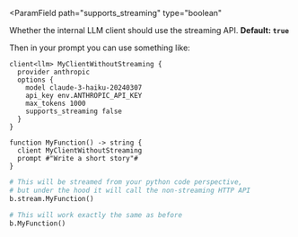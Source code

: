 <ParamField
  path="supports_streaming"
  type="boolean"
>
  Whether the internal LLM client should use the streaming API. **Default: `true`**

  Then in your prompt you can use something like:
  ```baml
  client<llm> MyClientWithoutStreaming {
    provider anthropic
    options {
      model claude-3-haiku-20240307
      api_key env.ANTHROPIC_API_KEY
      max_tokens 1000
      supports_streaming false
    }
  }

  function MyFunction() -> string {
    client MyClientWithoutStreaming
    prompt #"Write a short story"#
  }
  ```

  ```python
  # This will be streamed from your python code perspective, 
  # but under the hood it will call the non-streaming HTTP API
  b.stream.MyFunction()

  # This will work exactly the same as before
  b.MyFunction()
  ```

</ParamField>